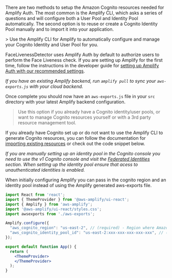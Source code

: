 
There are two methods to setup the Amazon Cognito resources needed for Amplify Auth. The most common is the Amplify CLI, which asks a series of questions and will configure both a User Pool and Identity Pool automatically. The second option is to reuse or create a Cognito Identity Pool manually and to import it into your application.

<Tabs>
  <TabItem title="Amplify CLI">
> Use the Amplify CLI for Amplify to automatically configure and manage your Cognito Identity and User Pool for you.

FaceLivenessDetector uses Amplify Auth by default to authorize users to perform the Face Liveness check. If you are setting up Amplify for the first time, follow the instructions in the developer guide for [setting up Amplify Auth with our recommended settings](https://docs.aws.amazon.com/rekognition/latest/dg/face-liveness-prerequisites.html#face-liveness-prerequisites-amplify).

_If you have an existing Amplify backend, run `amplify pull` to sync your `aws-exports.js` with your cloud backend._

Once complete you should now have an `aws-exports.js` file in your `src` directory with your latest Amplify backend configuration.
  </TabItem>
  <TabItem title="Create/Reuse Existing Cognito Resource">
> Use this option if you already have a Cognito identity/user pools, or want to manage Cognito resources yourself or with a 3rd party resource management tool.

If you already have Cognito set up or do not want to use the Amplify CLI to generate Cognito resources, you can follow the documentation for [importing existing resources](https://docs.amplify.aws/lib/auth/getting-started/q/platform/js/#set-up-backend-resources) or check out the code snippet below.

_If you are manually setting up an identity pool in the Cognito console you need to use the v1 Cognito console and visit the [Federated Identities](https://console.aws.amazon.com/cognito/federated) section. When setting up the identity pool ensure that acess to unauthenticated identities is enabled._

When initially configuring Amplify you can pass in the cognito region and an identity pool instead of using the Amplify generated aws-exports file.

```jsx
import React from 'react';
import { ThemeProvider } from '@aws-amplify/ui-react';
import { Amplify } from 'aws-amplify';
import '@aws-amplify/ui-react/styles.css';
import awsexports from './aws-exports';

Amplify.configure({
  "aws_cognito_region": "us-east-2", // (required) - Region where Amazon Cognito project was created
  "aws_cognito_identity_pool_id": "us-east-2:xxx-xxx-xxx-xxx-xxx", // (required) - the pool region should match the cognito region
});

export default function App() {
  return (
    <ThemeProvider>
    </ThemeProvider>
  );
}
```
  </TabItem>
</Tabs>
